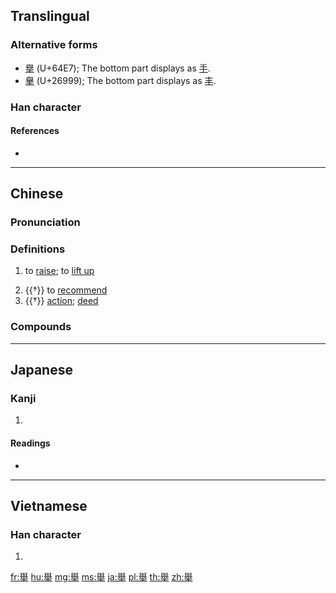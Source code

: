 {{character info/new}}
{{also|举|擧}}
==Translingual==
{{Han simplified forms|舉|挙|举}}

===Alternative forms===
* [[擧]] (U+64E7); The bottom part displays as [[手]].
* [[𦦙]] (U+26999); The bottom part displays as [[丰]].

===Han character===
{{Han char|rn=134|rad=臼|as=10|sn=16|four=77502|canj=HCQ|ids=⿱與𠀆}}

====References====
* {{Han ref|kx=1005.091|dkj=30238|dj=1461.100|hdz=53041.080|uh=8209|ud=33289|bh=C17C|bd=49532}}

----

==Chinese==
{{zh-forms|s=举|alt=擧,𦦙,挙,㪯,𡕖,𠃥,𠔖,𠢈,𡴃}}

===Pronunciation===
{{zh-pron
|m=jǔ
|c=geoi2
|h=pfs=kí
|mn=kí/kú
|mc=y
|oc=y
|ma=y
|cat=v
}}

===Definitions===
{{zh-hanzi}}

# to [[raise]]; to [[lift up]]
#: {{zh-x|舉-頭 望 明月，低頭 思 故鄉。|I '''raise''' my head to gaze at the bright moon and bow my head to think of my hometown.|CL|ref='''Tang Dynasty''', {{w2|zh|李白}} ({{w|Li Bai}}), {{w2|zh|靜夜思}} ("{{w|Quiet Night Thought}}")}}
# {{†}} to [[recommend]]
# {{†}} [[action]]; [[deed]]

===Compounds===
{{zh-der|察舉|大家舉止|制限選舉|差額選舉|不可枚舉|一舉兩用|中舉|並舉|大舉|共襄盛舉|不遑枚舉|內舉|一舉兩便|包舉|一舉數得|一舉兩得|善舉|保舉|公開選舉|列舉|不受抬舉|一舉成擒|一舉一動|大舉入侵|不舉|創舉|一舉成名|待時而舉|兔起鳧舉|延頸舉踵|不識抬舉|不中抬舉|壯舉|一舉千里|冠蓋高舉|一舉揚名|契文舉例|字學舉隅|制舉|在此一舉|人存政舉|多此一舉|噶舉派|一舉|不勝枚舉|公舉|具舉|孟光舉案|百廢備舉|推賢舉善|毛舉細務|毛舉|毛舉細事|推舉|時絀舉贏|標舉|搖舉|抓舉|提舉|按兵不舉|盛舉|普通選舉|枚舉|應舉|暴舉|毛舉縷析|直接選舉|期中選舉|科舉|知貢舉|瞽言妄舉|眾擎易舉|百端待舉|明智之舉|百舉百全|武舉|發凡舉例|概舉|拔山舉鼎|祁奚之舉|祕密選舉|畫眉舉案|拾遺舉過|朦朧保舉|百廢俱舉|此舉|百廢待舉|毛舉細故|檢舉|抬舉|祁奚舉午|百舉百捷|挺舉|設張舉措|辟舉|貢舉|舉酒作樂|舉義|舉止言語|高蹈遠舉|舉世矚目|舉世莫比|舉要刪蕪|舉證|舉十知九|舉重若輕|間接選舉|舉手投足|韻會舉要|舉正|豪舉|舉薦征辟|言行舉止|高舉遠蹈|舉綱提領|舉觴|高飛遠舉|舉止風流|興滅舉廢|舉袂成幕|薦舉|言談舉止|舉意|義舉|舉言|舉直措枉|舉例發凡|舉頭|舉監|辭達理舉|舉止閑冶|選舉頁|美舉|高舉|舉不勝舉|舉發|選舉人票|舉手扣額|舉動|舉眼|舉例|管窺筐舉|舉步生風|舉首|舉世聞名|舉隅|舉止失措|薦賢舉能|舉棋不定|舉止大方|舉業|舉荐|舉子|輕舉|舉止嫻雅|舉薦|舉世無敵|舉座|軒舉|舉孝廉|綱舉目張|糾舉權|舉重|輕而易舉|糾舉|龍興鳳舉|舉場|齊眉舉案|舉步維艱|舉火|舉動荊棘|舉債|舉目千里|舉止不凡|鵬舉獎章|舉哀|鳥舉|被選舉人|進舉|選舉區|高舉深藏|觥籌交舉|騫舉|褎然舉首|選舉訴訟|舉槍|舉國若狂|舉步|舉事|舉案齊眉|飆舉電至|飆發電舉|飄舉|舉目無親|舉止高雅|舉手可采|舉世|舉架|選舉人|被選舉權|舉要治繁|舉筆成章|舉世無倫|舉手加額|舉世無比|舉烽|舉眾|遠舉高飛|舉翅|限制選舉|舉凡|規模遠舉|舉手|舉鼎絕臏|舉世無雙|舉止|選舉戰|舉劾|舉足輕重|舉兵|舉箸|舉鼎拔山|舉止言談|選舉權|選舉年|選舉|風舉雲搖|舉王|遐舉|首倡義舉|舉辦|舉柩|輕舉妄動|舉眼無親|舉目|超然遠舉|舉扇一撝|首唱義舉|舉一廢百|舉世無匹|舉酒|舉手之勞|言揚行舉|舉武揚威|舉賢任能|舉人|鳳舉|舉世知名|肋骨舉肌|舉賢使能|舉家|舉一反三|鵬舉|舉步如飛|舉國|舉籍|舉鼎觀畫|舉踵|舉觴稱慶|舉行|舉白旗|舉止形容|舉尾蟲|舉保|舉世混濁|舉措}}

----

==Japanese==

===Kanji===
{{ja-kanji|grade=|rs=臼10}}

# {{defn|lang=ja|sort=臼10}}

====Readings====
* {{ja-readings|on=[[きょ]] (kyo)|kun=[[あげる]] (ageru), [[こぞる]] (kozoru)|nanori=}}

----

==Vietnamese==

===Han character===
{{vi-hantu|[[cử]], [[cỡ]], [[cữ]]|rs=臼10}}

# {{defn|lang=vi|sort=臼10}}

[[fr:舉]]
[[hu:舉]]
[[mg:舉]]
[[ms:舉]]
[[ja:舉]]
[[pl:舉]]
[[th:舉]]
[[zh:舉]]